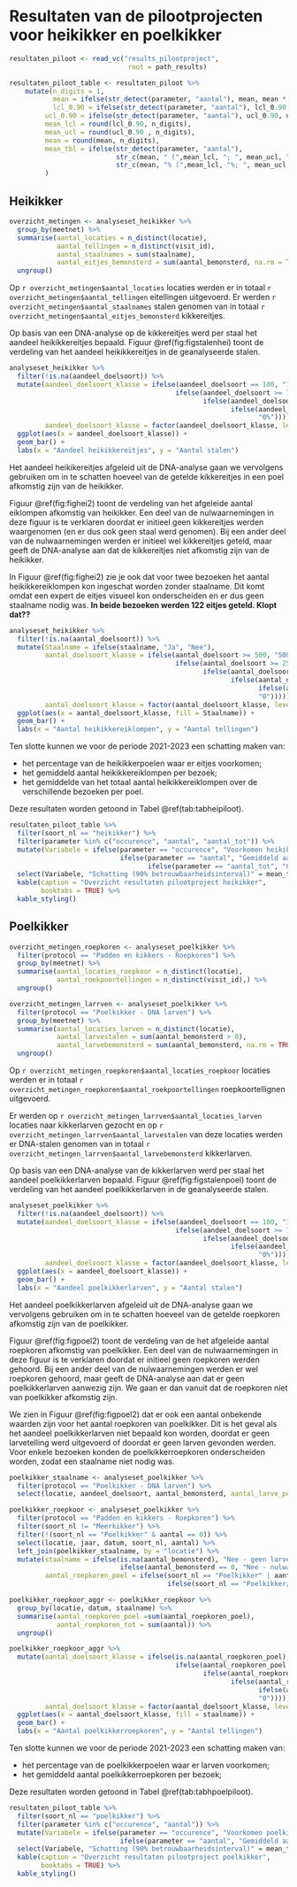 # Resultaten van de pilootprojecten voor heikikker en poelkikker {#pilootproject}

```r
resultaten_piloot <- read_vc("results_pilootproject",
                              root = path_results)

resultaten_piloot_table <- resultaten_piloot %>%
    mutate(n_digits = 1,
           mean = ifelse(str_detect(parameter, "aantal"), mean, mean * 100),
           lcl_0.90 = ifelse(str_detect(parameter, "aantal"), lcl_0.90, lcl_0.90 * 100),
         ucl_0.90 = ifelse(str_detect(parameter, "aantal"), ucl_0.90, ucl_0.90 * 100),
         mean_lcl = round(lcl_0.90, n_digits),
         mean_ucl = round(ucl_0.90 , n_digits),
         mean = round(mean, n_digits),
         mean_tbl = ifelse(str_detect(parameter, "aantal"), 
                           str_c(mean, " (",mean_lcl, "; ", mean_ucl, ")"),
                           str_c(mean, "% (",mean_lcl, "%; ", mean_ucl, "%)"))
         )
```

## Heikikker

```r
overzicht_metingen <- analyseset_heikikker %>%
  group_by(meetnet) %>%
  summarise(aantal_locaties = n_distinct(locatie),
            aantal_tellingen = n_distinct(visit_id),
            aantal_staalnames = sum(staalname),
            aantal_eitjes_bemonsterd = sum(aantal_bemonsterd, na.rm = TRUE)) %>%
  ungroup()
```

Op `r overzicht_metingen$aantal_locaties` locaties werden er in totaal `r overzicht_metingen$aantal_tellingen` eitellingen uitgevoerd.
Er werden `r overzicht_metingen$aantal_staalnames` stalen genomen van in totaal `r overzicht_metingen$aantal_eitjes_bemonsterd` kikkereitjes.

Op basis van een DNA-analyse op de kikkereitjes werd per staal het aandeel heikikkereitjes bepaald.
Figuur \@ref(fig:figstalenhei) toont de verdeling van het aandeel heikikkereitjes in de geanalyseerde stalen.

```r
analyseset_heikikker %>%
  filter(!is.na(aandeel_doelsoort)) %>%
  mutate(aandeel_doelsoort_klasse = ifelse(aandeel_doelsoort == 100, "100%",
                                          ifelse(aandeel_doelsoort >= 75, "75-99%",
                                                 ifelse(aandeel_doelsoort >= 25, "25-74%",
                                                        ifelse(aandeel_doelsoort > 0, "1-24%",
                                                               "0%")))),
         aandeel_doelsoort_klasse = factor(aandeel_doelsoort_klasse, levels = c("0%", "1-24%", "25-74%", "75-99%", "100%"))) %>%
  ggplot(aes(x = aandeel_doelsoort_klasse)) +
  geom_bar() +
  labs(x = "Aandeel heikikkereitjes", y = "Aantal stalen")
```

Het aandeel heikikereitjes afgeleid uit de DNA-analyse gaan we vervolgens gebruiken om in te schatten hoeveel van de getelde kikkereitjes in een poel afkomstig zijn van de heikikker.

Figuur \@ref(fig:fighei2) toont de verdeling van het afgeleide aantal eiklompen afkomstig van heikikker.
Een deel van de nulwaarnemingen in deze figuur is te verklaren doordat er initieel geen kikkereitjes werden waargenomen (en er dus ook geen staal werd genomen).
Bij een ander deel van de nulwaarnemingen werden er initieel wel kikkereitjes geteld, maar geeft de DNA-analyse aan dat de kikkereitjes niet afkomstig zijn van de heikikker.

In Figuur \@ref(fig:fighei2) zie je ook dat voor twee bezoeken het aantal heikikkereiklompen kon ingeschat worden zonder staalname.
Dit komt omdat een expert de eitjes visueel kon onderscheiden en er dus geen staalname nodig was.
**In beide bezoeken werden 122 eitjes geteld. Klopt dat??**

```r
analyseset_heikikker %>%
  filter(!is.na(aantal_doelsoort)) %>%
  mutate(Staalname = ifelse(staalname, "Ja", "Nee"),
         aantal_doelsoort_klasse = ifelse(aantal_doelsoort >= 500, "500-1000",
                                          ifelse(aantal_doelsoort >= 250, "250-499",
                                                 ifelse(aantal_doelsoort >= 100, "100-249",
                                                        ifelse(aantal_doelsoort >= 25, "25-99",
                                                               ifelse(aantal_doelsoort >= 1, "1-24",
                                                               "0"))))),
         aantal_doelsoort_klasse = factor(aantal_doelsoort_klasse, levels = c("0", "1-24", "25-99", "100-249", "250-499", "500-1000"))) %>%
  ggplot(aes(x = aantal_doelsoort_klasse, fill = Staalname)) +
  geom_bar() +
  labs(x = "Aantal heikikkereiklompen", y = "Aantal tellingen")
```

Ten slotte kunnen we voor de periode 2021-2023 een schatting maken van:

-   het percentage van de heikikkerpoelen waar er eitjes voorkomen;
-   het gemiddeld aantal heikikkereiklompen per bezoek;
-   het gemiddelde van het totaal aantal heikikkereiklompen over de verschillende bezoeken per poel.

Deze resultaten worden getoond in Tabel \@ref(tab:tabheipiloot).

```r
resultaten_piloot_table %>%
  filter(soort_nl == "heikikker") %>%
  filter(parameter %in% c("occurence", "aantal", "aantal_tot")) %>%
  mutate(Variabele = ifelse(parameter == "occurence", "Voorkomen heikikkereiklompen",
                            ifelse(parameter == "aantal", "Gemiddeld aantal heikikkereiklompen per bezoek", 
                                   ifelse(parameter == "aantal_tot", "Gemiddelde van totaal aantal heikikkereiklompen per poel", NA)))) %>%
  select(Variabele, "Schatting (90% betrouwbaarheidsinterval)" = mean_tbl) %>%
  kable(caption = "Overzicht resultaten pilootproject heikikker",
        booktabs = TRUE) %>%
  kable_styling()
```

## Poelkikker

```r
overzicht_metingen_roepkoren <- analyseset_poelkikker %>%
  filter(protocol == "Padden en kikkers - Roepkoren") %>%
  group_by(meetnet) %>%
  summarise(aantal_locaties_roepkoor = n_distinct(locatie),
            aantal_roekpoortellingen = n_distinct(visit_id),) %>%
  ungroup()

overzicht_metingen_larrven <- analyseset_poelkikker %>%
  filter(protocol == "Poelkikker - DNA larven") %>%
  group_by(meetnet) %>%
  summarise(aantal_locaties_larven = n_distinct(locatie),
            aantal_larvestalen = sum(aantal_bemonsterd > 0),
            aantal_larvebemonsterd = sum(aantal_bemonsterd, na.rm = TRUE)) %>%
  ungroup()
```

Op `r overzicht_metingen_roepkoren$aantal_locaties_roepkoor` locaties werden er in totaal `r overzicht_metingen_roepkoren$aantal_roekpoortellingen` roepkoortellignen uitgevoerd.

Er werden op `r overzicht_metingen_larrven$aantal_locaties_larven` locaties naar kikkerlarven gezocht en op `r overzicht_metingen_larrven$aantal_larvestalen` van deze locaties werden er DNA-stalen genomen van in totaal `r overzicht_metingen_larrven$aantal_larvebemonsterd` kikkerlarven.

Op basis van een DNA-analyse van de kikkerlarven werd per staal het aandeel poelkikkerlarven bepaald.
Figuur \@ref(fig:figstalenpoel) toont de verdeling van het aandeel poelkikkerlarven in de geanalyseerde stalen.

```r
analyseset_poelkikker %>%
  filter(!is.na(aandeel_doelsoort)) %>%
  mutate(aandeel_doelsoort_klasse = ifelse(aandeel_doelsoort == 100, "100%",
                                          ifelse(aandeel_doelsoort >= 75, "75-99%",
                                                 ifelse(aandeel_doelsoort >= 25, "25-74%",
                                                        ifelse(aandeel_doelsoort > 0, "1-24%",
                                                               "0%")))),
         aandeel_doelsoort_klasse = factor(aandeel_doelsoort_klasse, levels = c("0%", "1-24%", "25-74%", "75-99%", "100%"))) %>%
  ggplot(aes(x = aandeel_doelsoort_klasse)) +
  geom_bar() +
  labs(x = "Aandeel poelkikkerlarven", y = "Aantal stalen")
```

Het aandeel poelkikkerlarven afgeleid uit de DNA-analyse gaan we vervolgens gebruiken om in te schatten hoeveel van de getelde roepkoren afkomstig zijn van de poelkikker.

Figuur \@ref(fig:figpoel2) toont de verdeling van de het afgeleide aantal roepkoren afkomstig van poelkikker.
Een deel van de nulwaarnemingen in deze figuur is te verklaren doordat er initieel geen roepkoren werden gehoord.
Bij een ander deel van de nulwaarnemingen werden er wel roepkoren gehoord, maar geeft de DNA-analyse aan dat er geen poelkikkerlarven aanwezig zijn.
We gaan er dan vanuit dat de roepkoren niet van poelkikker afkomstig zijn.

We zien in Figuur \@ref(fig:figpoel2) dat er ook een aantal onbekende waarden zijn voor het aantal roepkoren van poelkikker.
Dit is het geval als het aandeel poelkikkerlarven niet bepaald kon worden, doordat er geen larvetelling werd uitgevoerd of doordat er geen larven gevonden werden.
Voor enkele bezoeken konden de poelkikkerroepkoren onderscheiden worden, zodat een staalname niet nodig was.

```r

poelkikker_staalname <- analyseset_poelkikker %>%
  filter(protocol == "Poelkikker - DNA larven") %>%
  select(locatie, aandeel_doelsoort, aantal_bemonsterd, aantal_larve_poel = aantal)

poelkikker_roepkoor <- analyseset_poelkikker %>%
  filter(protocol == "Padden en kikkers - Roepkoren") %>%
  filter(soort_nl != "Meerkikker") %>%
  filter(!(soort_nl == "Poelkikker" & aantal == 0)) %>%
  select(locatie, jaar, datum, soort_nl, aantal) %>%
  left_join(poelkikker_staalname, by = "locatie") %>%
  mutate(staalname = ifelse(is.na(aantal_bemonsterd), "Nee - geen larventelling",
                            ifelse(aantal_bemonsterd == 0, "Nee - nulwaarneming larven", "Ja")),
         aantal_roepkoren_poel = ifelse(soort_nl == "Poelkikker" | aantal == 0, aantal, 
                                        ifelse(soort_nl == "Poelkikker/bastaardkikker", round(aantal * aandeel_doelsoort/100), NA)))

poelkikker_roepkoor_aggr <- poelkikker_roepkoor %>%
  group_by(locatie, datum, staalname) %>%
  summarise(aantal_roepkoren_poel =sum(aantal_roepkoren_poel),
            aantal_roepkoren_tot = sum(aantal)) %>%
  ungroup()

poelkikker_roepkoor_aggr %>%
  mutate(aantal_doelsoort_klasse = ifelse(is.na(aantal_roepkoren_poel), "onbekend",
                                          ifelse(aantal_roepkoren_poel >= 50, "50-100",
                                                 ifelse(aantal_roepkoren_poel >= 25, "25-49",
                                                        ifelse(aantal_roepkoren_poel >= 10, "10-24",
                                                               ifelse(aantal_roepkoren_poel >= 1, "1-9",
                                                               "0"))))),
         aantal_doelsoort_klasse = factor(aantal_doelsoort_klasse, levels = c("onbekend", "0", "1-9", "10-24", "25-49", "50-100"))) %>%
  ggplot(aes(x = aantal_doelsoort_klasse, fill = staalname)) +
  geom_bar() +
  labs(x = "Aantal poelkikkerroepkoren", y = "Aantal tellingen") 
```

Ten slotte kunnen we voor de periode 2021-2023 een schatting maken van:

-   het percentage van de poelkikkerpoelen waar er larven voorkomen;
-   het gemiddeld aantal poelkikkerroepkoren per bezoek;

Deze resultaten worden getoond in Tabel \@ref(tab:tabhpoelpiloot).

```r
resultaten_piloot_table %>%
  filter(soort_nl == "poelkikker") %>%
  filter(parameter %in% c("occurence", "aantal")) %>%
  mutate(Variabele = ifelse(parameter == "occurence", "Voorkomen poelkikkerlarven",
                            ifelse(parameter == "aantal", "Gemiddeld aantal poelkikkerroepkoren per bezoek", NA))) %>%
  select(Variabele, "Schatting (90% betrouwbaarheidsinterval)" = mean_tbl) %>%
  kable(caption = "Overzicht resultaten pilootproject poelkikker",
        booktabs = TRUE) %>%
  kable_styling()
```

\pagebreak
